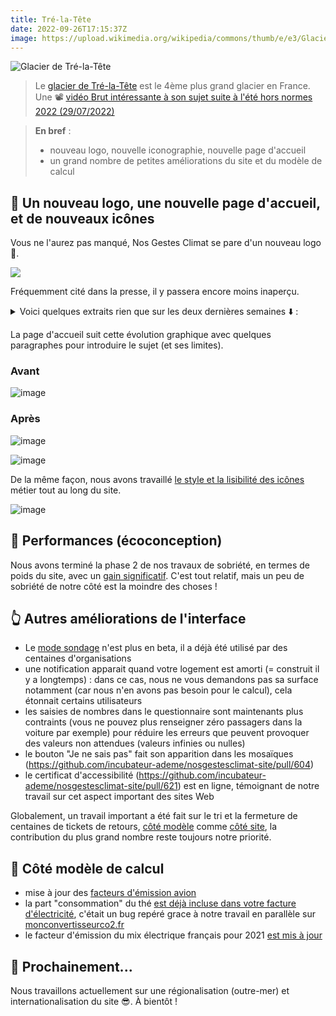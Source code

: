 ---
title: Tré-la-Tête
date: 2022-09-26T17:15:37Z
image: https://upload.wikimedia.org/wikipedia/commons/thumb/e/e3/Glacier_de_Tré-la-Tête.jpg/640px-Glacier_de_Tré-la-Tête.jpg
---

![Glacier de Tré-la-Tête](https://upload.wikimedia.org/wikipedia/commons/thumb/e/e3/Glacier_de_Tré-la-Tête.jpg/640px-Glacier_de_Tré-la-Tête.jpg)

> Le [glacier de Tré-la-Tête](https://fr.wikipedia.org/wiki/Glacier_de_Tré-la-Tête) est le 4ème plus grand glacier en France. Une 📽️ [vidéo Brut intéressante à son sujet suite à l'été hors normes 2022 (29/07/2022)](https://www.francetvinfo.fr/meteo/canicule/video-un-glaciologue-repond-a-cinq-questions-sur-les-glaciers_5283679.html)

> **En bref** :
>
> - nouveau logo, nouvelle iconographie, nouvelle page d'accueil
> - un grand nombre de petites améliorations du site et du modèle de calcul

## 🎨 Un nouveau logo, une nouvelle page d'accueil, et de nouveaux icônes

Vous ne l'aurez pas manqué, Nos Gestes Climat se pare d'un nouveau logo 🥳.

![](https://nosgestesclimat-prod.s3.fr-par.scw.cloud/cms/petit_logo_006dd01955.png)

Fréquemment cité dans la presse, il y passera encore moins inaperçu.

<details><summary>Voici quelques extraits rien que sur les deux dernières semaines ⬇️ : </summary>

Article du [Ouest-France](https://www.ouest-france.fr/bretagne/carhaix-plouguer-29270/a-carhaix-ces-specialistes-de-l-energie-donnent-leurs-conseils-pour-consommer-moins-bc1250aa-3346-11ed-8dd8-fdb9fa809eb1) : À Carhaix, ces spécialistes de l’énergie donnent leurs conseils pour consommer moins

> Il est également possible de calculer son empreinte carbone sur nosgestesclimat.fr

Article de [France Inter](https://www.radiofrance.fr/franceinter/un-champion-de-trail-nous-explique-pourquoi-il-renonce-a-une-course-en-raison-de-son-bilan-carbone-7787049) : Un traileur de haut niveau nous explique pourquoi il renonce aux Mondiaux en raison de son bilan carbone

> Andy Symonds a donc calculé, via le site "Nos gestes climat", que se rendre en avion en Thaïlande ferait exploser son bilan carbone.

Le Dauphiné Libéré [a lancé un sondage et cite NGC](https://www.ledauphine.com/environnement/2022/09/21/les-citoyens-attendent-que-l-etat-les-accompagne-dans-leurs-efforts) Retrouvez les résultats de notre sondage “Les Français et leur empreinte carbone”

> Un Français émet en moyenne 11,2 tonnes de CO2e ​ par an. Les experts estiment qu‘il faudrait limiter ce chiffre à 2 tonnes par an pour freiner le changement climatique et respecter les objectifs de l’Accord de Paris. Pour connaître votre empreinte carbone, l’Ademe a lancé un outil en ligne “Nos gestes climat”.

Ainsi qu'[outside.fr](https://www.outside.fr/comment-evaluer-votre-empreinte-carbone-les-3-meilleurs-calculateurs).

</details>

La page d'accueil suit cette évolution graphique avec quelques paragraphes pour introduire le sujet (et ses limites).

### Avant

![image](https://user-images.githubusercontent.com/1177762/191323489-088461c2-b1b9-46fe-bce2-c1e459104569.png)

### Après

![image](https://user-images.githubusercontent.com/1177762/191323550-993c5109-ae91-4baa-8853-af240bf4c279.png)

![image](https://user-images.githubusercontent.com/1177762/191323669-952493a1-7b17-4d38-a48b-313f2a592863.png)

De la même façon, nous avons travaillé [le style et la lisibilité des icônes](https://github.com/incubateur-ademe/nosgestesclimat-site/pull/570) métier tout au long du site.

![image](https://user-images.githubusercontent.com/1177762/192312016-67af3382-6e02-49db-b791-8ba1702eb0ce.png)

## 🐎 Performances (écoconception)

Nous avons terminé la phase 2 de nos travaux de sobriété, en termes de poids du site, avec un [gain significatif](https://github.com/incubateur-ademe/nosgestesclimat-site/pull/602). C'est tout relatif, mais un peu de sobriété de notre côté est la moindre des choses !

## 👆️ Autres améliorations de l'interface

- Le [mode sondage](https://nosgestesclimat.fr/groupe) n'est plus en beta, il a déjà été utilisé par des centaines d'organisations
- une notification apparait quand votre logement est amorti (= construit il y a longtemps) : dans ce cas, nous ne vous demandons pas sa surface notamment (car nous n'en avons pas besoin pour le calcul), cela étonnait certains utilisateurs
- les saisies de nombres dans le questionnaire sont maintenants plus contraints (vous ne pouvez plus renseigner zéro passagers dans la voiture par exemple) pour réduire les erreurs que peuvent provoquer des valeurs non attendues (valeurs infinies ou nulles)
- le bouton "Je ne sais pas" fait son apparition dans les mosaïques (https://github.com/incubateur-ademe/nosgestesclimat-site/pull/604)
- le certificat d'accessibilité (https://github.com/incubateur-ademe/nosgestesclimat-site/pull/621) est en ligne, témoignant de notre travail sur cet aspect important des sites Web

Globalement, un travail important a été fait sur le tri et la fermeture de centaines de tickets de retours, [côté modèle](https://github.com/incubateur-ademe/nosgestesclimat/issues) comme [côté site](https://github.com/incubateur-ademe/nosgestesclimat-site/issues), la contribution du plus grand nombre reste toujours notre priorité.

## 🧮 Côté modèle de calcul

- mise à jour des [facteurs d'émission avion](https://github.com/incubateur-ademe/nosgestesclimat/pull/1489)
- la part "consommation" du thé [est déjà incluse dans votre facture d'électricité](https://github.com/incubateur-ademe/nosgestesclimat/pull/1494), c'était un bug repéré grace à notre travail en parallèle sur [monconvertisseurco2.fr](https://monconvertisseurco2.fr/empreinte-carbone/boisson)
- le facteur d'émission du mix électrique français pour 2021 [est mis à jour](https://github.com/incubateur-ademe/nosgestesclimat/pull/1484)

## 🌅 Prochainement...

Nous travaillons actuellement sur une régionalisation (outre-mer) et internationalisation du site 😎. À bientôt !
